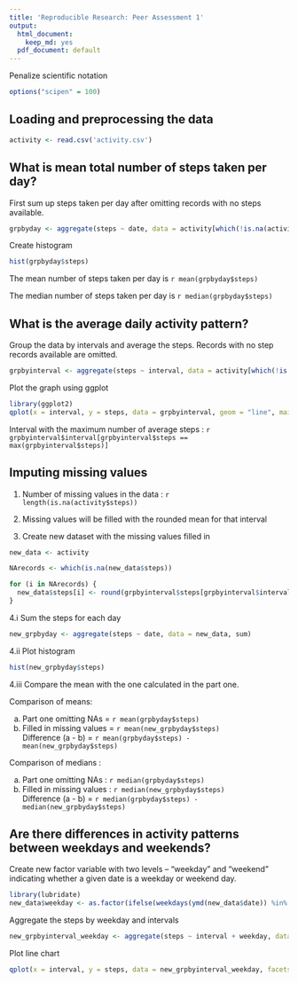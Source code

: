 ```yaml
---
title: 'Reproducible Research: Peer Assessment 1'
output:
  html_document:
    keep_md: yes
  pdf_document: default
---
```


Penalize scientific notation
```r
options("scipen" = 100)
```
## Loading and preprocessing the data
```r
activity <- read.csv('activity.csv')
```



## What is mean total number of steps taken per day?
First sum up steps taken per day after omitting records with no steps available.
```r
grpbyday <- aggregate(steps ~ date, data = activity[which(!is.na(activity$steps)),], sum)
```

Create histogram
```r
hist(grpbyday$steps)
```

The mean number of steps taken per day is `r mean(grpbyday$steps)`

The median number of steps taken per day is `r median(grpbyday$steps)`

## What is the average daily activity pattern?

Group the data by intervals and average the steps. Records with no step records available are omitted.
```r
grpbyinterval <- aggregate(steps ~ interval, data = activity[which(!is.na(activity$steps)),], mean)
```

Plot the graph using ggplot
```r
library(ggplot2)
qplot(x = interval, y = steps, data = grpbyinterval, geom = "line", main="Average daily activity pattern", xlab = "Interval", ylab = "Average number of steps taken")
```

Interval with the maximum number of average steps : `r grpbyinterval$interval[grpbyinterval$steps == max(grpbyinterval$steps)]`

## Imputing missing values

1. Number of missing values in the data : `r  length(is.na(activity$steps))`

2. Missing values will be filled with the rounded mean for that interval

3. Create new dataset with the missing values filled in
```r
new_data <- activity

NArecords <- which(is.na(new_data$steps))

for (i in NArecords) {
  new_data$steps[i] <- round(grpbyinterval$steps[grpbyinterval$interval == new_data$interval[i]])
}

```

4.i Sum the steps for each day
```r
new_grpbyday <- aggregate(steps ~ date, data = new_data, sum)
```

4.ii Plot histogram
```r
hist(new_grpbyday$steps)
```

4.iii Compare the mean with the one calculated in the part one.

Comparison of means:
 
 (a) Part one omitting NAs = `r mean(grpbyday$steps)`  
 (b) Filled in missing values = `r mean(new_grpbyday$steps)`  
 Difference (a - b) = `r mean(grpbyday$steps) - mean(new_grpbyday$steps)`  
 
Comparison of medians :
 
 (a) Part one omitting NAs : `r median(grpbyday$steps)`  
 (b) Filled in missing values : `r median(new_grpbyday$steps)`  
 Difference (a - b) = `r median(grpbyday$steps) - median(new_grpbyday$steps)`
 
## Are there differences in activity patterns between weekdays and weekends?

Create new factor variable with two levels – “weekday” and “weekend” indicating whether a given date is a weekday or weekend day.
```r
library(lubridate)
new_data$weekday <- as.factor(ifelse(weekdays(ymd(new_data$date)) %in% c("Saturday", "Sunday"), "Weekend","Weekday"))
```

Aggregate the steps by weekday and intervals
```r
new_grpbyinterval_weekday <- aggregate(steps ~ interval + weekday, data = new_data, sum)
```

Plot line chart
```r
qplot(x = interval, y = steps, data = new_grpbyinterval_weekday, facets = weekday ~ . , geom = "line", main="Average daily activity pattern", xlab = "Interval", ylab = "Average number of steps taken")
```

